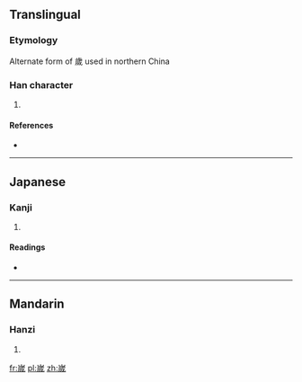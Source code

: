 {{also|歲}}
==Translingual==

===Etymology===
Alternate form of 歲 used in northern China

===Han character===
{{Han char|rn=46|rad=山|as=09|sn=12|four=|canj=山戈竹竹 (UIHH)|ids=⿱[[山]]⿵[[戌]][[𣥂]]}}

# {{defn|Han|sort=山09}}

====References====
* {{Han ref|kx=0316.381|dkj=08319|hdz=10785.110|uh=5D57|ud=23895}}

----

==Japanese==

===Kanji===
{{ja-kanji|grade=|rs=山09}}

# {{defn|lang=ja|sort=山09}}

====Readings====
* {{ja-readings|on=[[せい]] (sei)|kun=}}

----

==Mandarin==

===Hanzi===
{{cmn-hanzi|pin=[[suì]] ([[sui4]])|wg=sui<sup>4</sup>}}

# {{defn|lang=cmn|sort=山09}}

[[fr:嵗]]
[[pl:嵗]]
[[zh:嵗]]